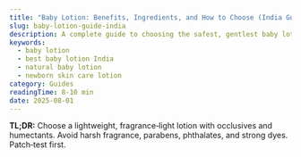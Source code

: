```yaml
---
title: "Baby Lotion: Benefits, Ingredients, and How to Choose (India Guide)"
slug: baby-lotion-guide-india
description: A complete guide to choosing the safest, gentlest baby lotion in India — benefits, ingredient checklist, what to avoid, and routine tips for newborns.
keywords:
  - baby lotion
  - best baby lotion India
  - natural baby lotion
  - newborn skin care lotion
category: Guides
readingTime: 8-10 min
date: 2025-08-01
---
```


**TL;DR:** Choose a lightweight, fragrance‑light lotion with occlusives and humectants. Avoid harsh fragrance, parabens, phthalates, and strong dyes. Patch‑test first.
